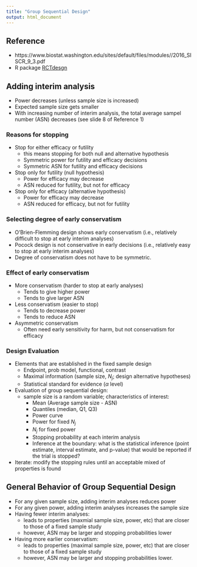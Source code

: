 ```yaml
---
title: "Group Sequential Design"
output: html_document
---
```


## Reference 

  + https://www.biostat.washington.edu/sites/default/files/modules//2016_SISCR_9_3.pdf
  + R package [RCTdesgn](http://www.rctdesign.org/Welcome.html)
  

## Adding interim analysis
  
  + Power decreases (unless sample size is increased)
  + Expected sample size gets smaller
  + With increasing number of interim analysis, the total average sampel number (ASN) decreases (see slide 8 of Reference 1)
  
### Reasons for stopping
  
  + Stop for either efficacy or futility
      + this means stopping for both null and alternative hypothesis
      + Symmetric power for futility and efficacy decisions
      + Symmetric ASN for futility and efficacy decisions
  + Stop only for futility (null hypothesis)
      + Power for efficacy may decrease
      + ASN reduced for futility, but not for efficacy
  + Stop only for efficacy (alternative hypothesis)
      + Power for efficacy may decrease
      + ASN reduced for efficacy, but not for futility
  
### Selecting degree of early conservatism

  + O'Brien-Flemming design shows early conservatism (i.e., relatively difficult to stop at early interim analyses)
  + Pocock design is not conservative in early decisions (i.e., relatively easy to stop at early interim analyses)
  + Degree of conservatism does not have to be symmetric.
  
### Effect of early conservatism
  
  + More conservatism (harder to stop at early analyses)
      + Tends to give higher power
      + Tends to give larger ASN
  + Less conservatism (easier to stop)
      + Tends to decrease power
      + Tends to reduce ASN
  + Asymmetric conservatism
      + Often need early sensitivity for harm, but not conservatism for efficacy
      
      
      
### Design Evaluation
  + Elements that are established in the fixed sample design
      + Endpoint, prob model, functional, contrast
      + Maximal information (sample size, $N_j$; design alternative hypotheses)
      + Statistical standard for evidence ($\alpha$ level)
  + Evaluation of group sequential design:
      + sample size is a random variable; characteristics of interest:
          + Mean (Average sample size - ASN)
          + Quantiles (median, Q1, Q3)
          + Power curve
          + Power for fixed $N_j$
          + $N_j$ for fixed power
          + Stopping probability at each interim analysis
          + Inference at the boundary: what is the statistical inference (point estimate, interval estimate, and p-value) that would be reported if the trial is stopped?
  + Iterate: modify the stopping rules until an acceptable mixed of properties is found
  
  
## General Behavior of Group Sequential Design  
  + For any given sample size, adding interim analyses reduces power
  + For any given power, adding interim analyses increases the sample size
  + Having fewer interim analyses: 
      + leads to properties (maxmial sample size, power, etc) that are closer to those of a fixed sample study
      + however, ASN may be larger and stopping probabilities lower
  + Having more earlier conservatism:
      + leads to properties (maximal sample size, power, etc) that are closer to those of a fixed sample study
      + however, ASN may be larger and stopping probabilities lower.
  